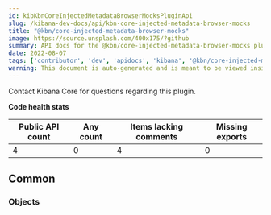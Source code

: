 ```yaml
---
id: kibKbnCoreInjectedMetadataBrowserMocksPluginApi
slug: /kibana-dev-docs/api/kbn-core-injected-metadata-browser-mocks
title: "@kbn/core-injected-metadata-browser-mocks"
image: https://source.unsplash.com/400x175/?github
summary: API docs for the @kbn/core-injected-metadata-browser-mocks plugin
date: 2022-08-07
tags: ['contributor', 'dev', 'apidocs', 'kibana', '@kbn/core-injected-metadata-browser-mocks']
warning: This document is auto-generated and is meant to be viewed inside our experimental, new docs system. Reach out in #docs-engineering for more info.
---
```




Contact Kibana Core for questions regarding this plugin.

**Code health stats**

| Public API count  | Any count | Items lacking comments | Missing exports |
|-------------------|-----------|------------------------|-----------------|
| 4 | 0 | 4 | 0 |

## Common

### Objects
<DocDefinitionList data={kbnCoreInjectedMetadataBrowserMocksObj.common.objects}/>

